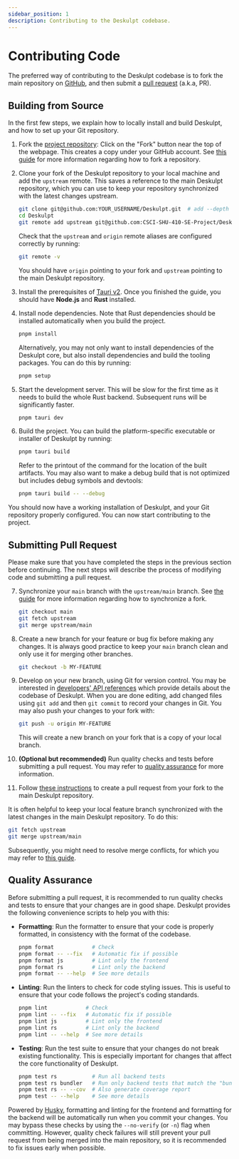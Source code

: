 ```yaml
---
sidebar_position: 1
description: Contributing to the Deskulpt codebase.
---
```


# Contributing Code

The preferred way of contributing to the Deskulpt codebase is to fork the main
repository on [GitHub](https://github.com/CSCI-SHU-410-SE-Project/Deskulpt), and then
submit a [pull request](https://docs.github.com/en/pull-requests) (a.k.a, PR).

## Building from Source

In the first few steps, we explain how to locally install and build Deskulpt, and how to
set up your Git repository.

1. Fork the [project repository](https://github.com/CSCI-SHU-410-SE-Project/Deskulpt):
   Click on the "Fork" button near the top of the webpage. This creates a copy under
   your GitHub account. See [this guide](https://docs.github.com/en/pull-requests/collaborating-with-pull-requests/working-with-forks/fork-a-repo)
   for more information regarding how to fork a repository.

2. Clone your fork of the Deskulpt repository to your local machine and add the
   `upstream` remote. This saves a reference to the main Deskulpt repository, which you
   can use to keep your repository synchronized with the latest changes upstream.

   ```bash
   git clone git@github.com:YOUR_USERNAME/Deskulpt.git  # add --depth 1 if connection is slow
   cd Deskulpt
   git remote add upstream git@github.com:CSCI-SHU-410-SE-Project/Deskulpt.git
   ```

   Check that the `upstream` and `origin` remote aliases are configured correctly by
   running:

   ```bash
   git remote -v
   ```

   You should have `origin` pointing to your fork and `upstream` pointing to the main
   Deskulpt repository.

3. Install the prerequisites of [Tauri v2](https://v2.tauri.app/start/prerequisites/).
   Once you finished the guide, you should have **Node.js** and **Rust** installed.

4. Install node dependencies. Note that Rust dependencies should be installed
   automatically when you build the project.

   ```bash
   pnpm install
   ```

   Alternatively, you may not only want to install dependencies of the Deskulpt core,
   but also install dependencies and build the tooling packages. You can do this by
   running:

   ```bash
   pnpm setup
   ```

5. Start the development server. This will be slow for the first time as it needs to
   build the whole Rust backend. Subsequent runs will be significantly faster.

   ```bash
   pnpm tauri dev
   ```

6. Build the project. You can build the platform-specific executable or installer of
   Deskulpt by running:

   ```bash
   pnpm tauri build
   ```

   Refer to the printout of the command for the location of the built artifacts. You may
   also want to make a debug build that is not optimized but includes debug symbols and
   devtools:

   ```bash
   pnpm tauri build -- --debug
   ```

You should now have a working installation of Deskulpt, and your Git repository properly
configured. You can now start contributing to the project.

## Submitting Pull Request

Please make sure that you have completed the steps in the previous section before
continuing. The next steps will describe the process of modifying code and submitting a
pull request.

7. Synchronize your `main` branch with the `upstream/main` branch. See [the guide](https://docs.github.com/en/pull-requests/collaborating-with-pull-requests/working-with-forks/syncing-a-fork)
   for more information regarding how to synchronize a fork.

   ```bash
   git checkout main
   git fetch upstream
   git merge upstream/main
   ```

8. Create a new branch for your feature or bug fix before making any changes. It is
   always good practice to keep your `main` branch clean and only use it for merging
   other branches.

   ```bash
   git checkout -b MY-FEATURE
   ```

9. Develop on your new branch, using Git for version control. You may be interested in
   [developers' API references](/category/references) which provide details about the
   codebase of Deskulpt. When you are done editing, add changed files using `git add`
   and then `git commit` to record your changes in Git. You may also push your changes
   to your fork with:

   ```bash
   git push -u origin MY-FEATURE
   ```

   This will create a new branch on your fork that is a copy of your local branch.

10. **(Optional but recommended)** Run quality checks and tests before submitting a pull
    request. You may refer to [quality assurance](#quality-assurance) for more
    information.

11. Follow [these instructions](https://docs.github.com/en/pull-requests/collaborating-with-pull-requests/proposing-changes-to-your-work-with-pull-requests/creating-a-pull-request-from-a-fork)
    to create a pull request from your fork to the main Deskulpt repository.

It is often helpful to keep your local feature branch synchronized with the latest
changes in the main Deskulpt repository. To do this:

```bash
git fetch upstream
git merge upstream/main
```

Subsequently, you might need to resolve merge conflicts, for which you may refer to
[this guide](https://docs.github.com/en/pull-requests/collaborating-with-pull-requests/addressing-merge-conflicts/resolving-a-merge-conflict-using-the-command-line).

## Quality Assurance

Before submitting a pull request, it is recommended to run quality checks and tests to
ensure that your changes are in good shape. Deskulpt provides the following convenience
scripts to help you with this:

- **Formatting**: Run the formatter to ensure that your code is properly formatted, in
  consistency with the format of the codebase.

  ```bash
  pnpm format            # Check
  pnpm format -- --fix   # Automatic fix if possible
  pnpm format js         # Lint only the frontend
  pnpm format rs         # Lint only the backend
  pnpm format -- --help  # See more details
  ```

- **Linting**: Run the linters to check for code styling issues. This is useful to
  ensure that your code follows the project's coding standards.

  ```bash
  pnpm lint            # Check
  pnpm lint -- --fix   # Automatic fix if possible
  pnpm lint js         # Lint only the frontend
  pnpm lint rs         # Lint only the backend
  pnpm lint -- --help  # See more details
  ```

- **Testing**: Run the test suite to ensure that your changes do not break existing
  functionality. This is especially important for changes that affect the core
  functionality of Deskulpt.

  ```bash
  pnpm test rs           # Run all backend tests
  pnpm test rs bundler   # Run only backend tests that match the "bundler" pattern
  pnpm test rs -- --cov  # Also generate coverage report
  pnpm test -- --help    # See more details
  ```

Powered by [Husky](https://typicode.github.io/husky/), formatting and linting for the
frontend and formatting for the backend will be automatically run when you commit your
changes. You may bypass these checks by using the `--no-verify` (or `-n`) flag when
committing. However, quality check failures will still prevent your pull request from
being merged into the main repository, so it is recommended to fix issues early when
possible.
